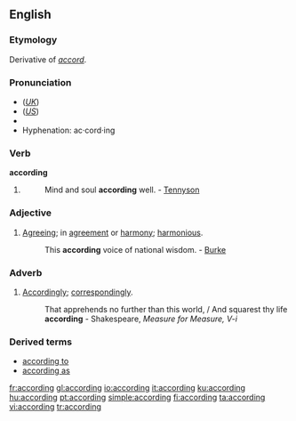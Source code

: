 ==English==

{{rank|drew|strength|opinion|597|according|walked|office|government}}

===Etymology===
Derivative of ''[[accord]]''.

===Pronunciation===
*(''[[Received Pronunciation|UK]]'') {{IPA|/əˈkɔːdɪŋ/}}
*(''[[General American|US]]'') {{IPA|/əˈkɔɹdɪŋ/}}
*{{audio|en-us-according.ogg|Audio (US)}}
*Hyphenation: ac·cord·ing

===Verb===
'''according'''

# {{present participle of|[[accord#Verb|accord]]}}
#:Mind and soul '''according''' well. - [[Tennyson]]

===Adjective===
{{en-adj}}

# [[agreeing|Agreeing]]; in [[agreement]] or [[harmony]]; [[harmonious]].
#:This '''according''' voice of national wisdom. - [[Burke]]

===Adverb===
{{en-adv}}

# {{obsolete}} [[accordingly|Accordingly]]; [[correspondingly]].
#:That apprehends no further than this world, / And squarest thy life '''according''' - Shakespeare, ''Measure for Measure, V-i''

===Derived terms===
*[[according to]]
*[[according as]]

[[fr:according]]
[[gl:according]]
[[io:according]]
[[it:according]]
[[ku:according]]
[[hu:according]]
[[pt:according]]
[[simple:according]]
[[fi:according]]
[[ta:according]]
[[vi:according]]
[[tr:according]]